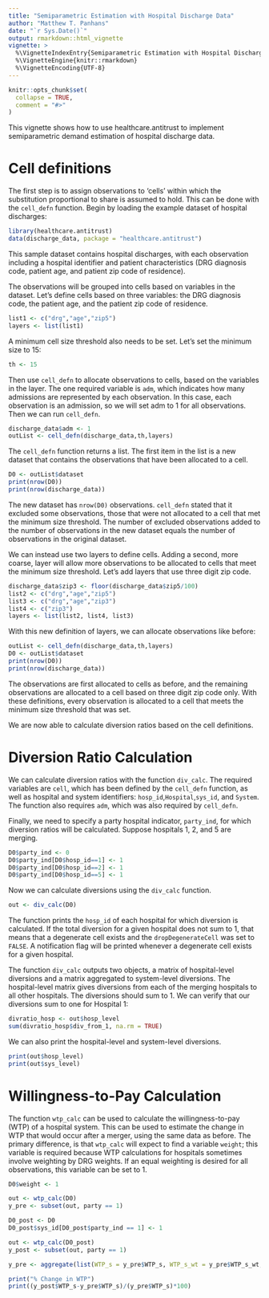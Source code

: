 ```yaml
---
title: "Semiparametric Estimation with Hospital Discharge Data"
author: "Matthew T. Panhans"
date: "`r Sys.Date()`"
output: rmarkdown::html_vignette
vignette: >
  %\VignetteIndexEntry{Semiparametric Estimation with Hospital Discharge Data}
  %\VignetteEngine{knitr::rmarkdown}
  %\VignetteEncoding{UTF-8}
---
```




```r
knitr::opts_chunk$set(
  collapse = TRUE,
  comment = "#>"
)
```

This vignette shows how to use healthcare.antitrust to implement semiparametric demand estimation of hospital discharge data.

# Cell definitions
The first step is to assign observations to 'cells' within which the substitution proportional to share is assumed to hold. This can be done with the `cell_defn` function. Begin by loading the example dataset of hospital discharges:

```r
library(healthcare.antitrust)
data(discharge_data, package = "healthcare.antitrust")
```

This sample dataset contains hospital discharges, with each observation including a hospital identifier and patient characteristics (DRG diagnosis code, patient age, and patient zip code of residence).

The observations will be grouped into cells based on variables in the dataset. Let's define cells based on three variables: the DRG diagnosis code, the patient age, and the patient zip code of residence.

```r
list1 <- c("drg","age","zip5")
layers <- list(list1)
```

A minimum cell size threshold also needs to be set. Let's set the minimum size to 15:
```r
th <- 15
```

Then use `cell_defn` to allocate observations to cells, based on the variables in the layer. The one required variable is `adm`, which indicates how many admissions are represented by each observation. In this case, each observation is an admission, so we will set adm to 1 for all observations. Then we can run `cell_defn`.
```r
discharge_data$adm <- 1
outList <- cell_defn(discharge_data,th,layers)
```

The `cell_defn` function returns a list. The first item in the list is a new dataset that contains the observations that have been allocated to a cell.

```r
D0 <- outList$dataset
print(nrow(D0))
print(nrow(discharge_data))
```

The new dataset has `nrow(D0)` observations. `cell_defn` stated that it excluded some observations, those that were not allocated to a cell that met the minimum size threshold. The number of excluded observations added to the number of observations in the new dataset equals the number of observations in the original dataset. 

We can instead use two layers to define cells. Adding a second, more coarse, layer will allow more observations to be allocated to cells that meet the minimum size threshold. Let's add layers that use three digit zip code. 

```r
discharge_data$zip3 <- floor(discharge_data$zip5/100)
list2 <- c("drg","age","zip5")
list3 <- c("drg","age","zip3")
list4 <- c("zip3")
layers <- list(list2, list4, list3)
```

With this new definition of layers, we can allocate observations like before:

```r
outList <- cell_defn(discharge_data,th,layers)
D0 <- outList$dataset
print(nrow(D0))
print(nrow(discharge_data))
```

The observations are first allocated to cells as before, and the remaining observations are allocated to a cell based on three digit zip code only. With these definitions, every observation is allocated to a cell that meets the minimum size threshold that was set.

We are now able to calculate diversion ratios based on the cell definitions.

# Diversion Ratio Calculation

We can calculate diversion ratios with the function `div_calc`. The required variables are `cell`, which has been defined by the `cell_defn` function, as well as hospital and system identifiers: `hosp_id`,`Hospital`,`sys_id`, and `System`. The function also requires `adm`, which was also required by `cell_defn`.

Finally, we need to specify a party hospital indicator, `party_ind`, for which diversion ratios will be calculated. Suppose hospitals 1, 2, and 5 are merging.

```r
D0$party_ind <- 0
D0$party_ind[D0$hosp_id==1] <- 1
D0$party_ind[D0$hosp_id==2] <- 1
D0$party_ind[D0$hosp_id==5] <- 1
```

Now we can calculate diversions using the `div_calc` function.

```r
out <- div_calc(D0)
```

The function prints the `hosp_id` of each hospital for which diversion is calculated. If the total diversion for a given hospital does not sum to 1, that means that a degenerate cell exists and the `dropDegenerateCell` was set to `FALSE`. A notification flag will be printed whenever a degenerate cell exists for a given hospital.

The function `div_calc` outputs two objects, a matrix of hospital-level diversions and a matrix aggregated to system-level diversions. The hospital-level matrix gives diversions from each of the merging hospitals to all other hospitals. The diversions should sum to 1. We can verify that our diversions sum to one for Hospital 1:

```r
divratio_hosp <- out$hosp_level
sum(divratio_hosp$div_from_1, na.rm = TRUE)
```

We can also print the hospital-level and system-level diversions.

```r
print(out$hosp_level)
print(out$sys_level)
```


# Willingness-to-Pay Calculation

The function `wtp_calc` can be used to calculate the willingness-to-pay (WTP) of a hospital system. This can be used to estimate the change in WTP that would occur after a merger, using the same data as before. The primary difference, is that `wtp_calc` will expect to find a variable `weight`; this variable is required because WTP calculations for hospitals sometimes involve weighting by DRG weights. If an equal weighting is desired for all observations, this variable can be set to 1.

```r
D0$weight <- 1

out <- wtp_calc(D0)
y_pre <- subset(out, party == 1)

D0_post <- D0
D0_post$sys_id[D0_post$party_ind == 1] <- 1

out <- wtp_calc(D0_post)
y_post <- subset(out, party == 1)

y_pre <- aggregate(list(WTP_s = y_pre$WTP_s, WTP_s_wt = y_pre$WTP_s_wt, N_s=y_pre$N_s),by=list(y_party=y_pre$party),sum)

print("% Change in WTP")
print((y_post$WTP_s-y_pre$WTP_s)/(y_pre$WTP_s)*100)
```
